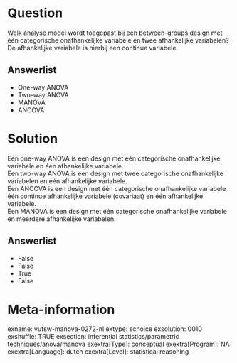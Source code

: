Question
========
Welk analyse model wordt toegepast bij een between-groups design met één
categorische onafhankelijke variabele en twee afhankelijke variabelen?  
De afhankelijke variabele is hierbij een continue variabele.

Answerlist
----------
* One-way ANOVA
* Two-way ANOVA
* MANOVA
* ANCOVA

Solution
========





Een one-way ANOVA is een design met één categorische onafhankelijke
variabele en één afhankelijke variabele.  
Een two-way ANOVA is een design met twee categorische onafhankelijke
variabelen en één afhankelijke variabele.  
Een ANCOVA is een design met één categorische onafhankelijke variabele
één continue afhankelijke variabele (covariaat) en één afhankelijke
variabele.    
Een MANOVA is een design met één categorische onafhankelijke variabele
en meerdere afhankelijke variabelen.




Answerlist
----------
* False
* False
* True
* False

Meta-information
================
exname: vufsw-manova-0272-nl
extype: schoice
exsolution: 0010
exshuffle: TRUE
exsection: inferential statistics/parametric techniques/anova/manova
exextra[Type]: conceptual
exextra[Program]: NA
exextra[Language]: dutch
exextra[Level]: statistical reasoning

